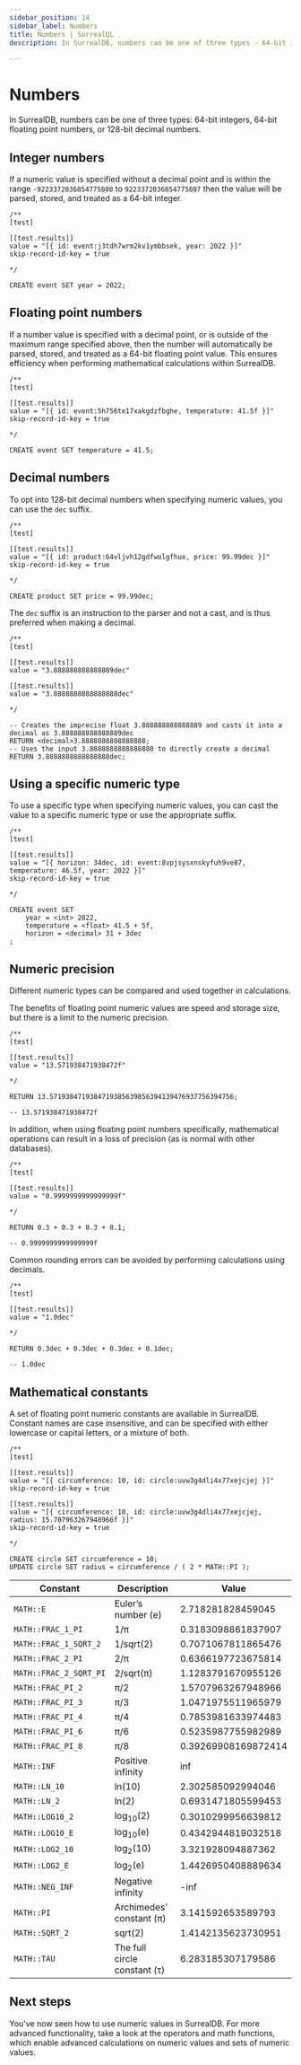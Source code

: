 ```yaml
---
sidebar_position: 14
sidebar_label: Numbers
title: Numbers | SurrealQL
description: In SurrealDB, numbers can be one of three types - 64-bit integers, 64-bit floating point numbers, or 128-bit decimal numbers.

---
```


# Numbers

In SurrealDB, numbers can be one of three types: 64-bit integers, 64-bit floating point numbers, or 128-bit decimal numbers.

## Integer numbers
If a numeric value is specified without a decimal point and is within the range `-9223372036854775808` to `9223372036854775807` then the value will be parsed, stored, and treated as a 64-bit integer.

```surql
/**
[test]

[[test.results]]
value = "[{ id: event:j3tdh7wrm2kv1ymbbsek, year: 2022 }]"
skip-record-id-key = true

*/

CREATE event SET year = 2022;
```

## Floating point numbers
If a number value is specified with a decimal point, or is outside of the maximum range specified above, then the number will automatically be parsed, stored, and treated as a 64-bit floating point value. This ensures efficiency when performing mathematical calculations within SurrealDB.

```surql
/**
[test]

[[test.results]]
value = "[{ id: event:5h756te17xakgdzfbghe, temperature: 41.5f }]"
skip-record-id-key = true

*/

CREATE event SET temperature = 41.5;
```

## Decimal numbers
To opt into 128-bit decimal numbers when specifying numeric values, you can use the `dec` suffix.

```surql
/**
[test]

[[test.results]]
value = "[{ id: product:64vljvh12gdfwolgfhux, price: 99.99dec }]"
skip-record-id-key = true

*/

CREATE product SET price = 99.99dec;
```

The `dec` suffix is an instruction to the parser and not a cast, and is thus preferred when making a decimal.

```surql
/**
[test]

[[test.results]]
value = "3.888888888888889dec"

[[test.results]]
value = "3.8888888888888888dec"

*/

-- Creates the imprecise float 3.888888888888889 and casts it into a decimal as 3.888888888888889dec
RETURN <decimal>3.8888888888888888;
-- Uses the input 3.8888888888888888 to directly create a decimal
RETURN 3.8888888888888888dec;
```

## Using a specific numeric type
To use a specific type when specifying numeric values, you can cast the value to a specific numeric type or use the appropriate suffix.

```surql
/**
[test]

[[test.results]]
value = "[{ horizon: 34dec, id: event:8vpjsysxnskyfuh9ve87, temperature: 46.5f, year: 2022 }]"
skip-record-id-key = true

*/

CREATE event SET
	year = <int> 2022,
	temperature = <float> 41.5 + 5f,
	horizon = <decimal> 31 + 3dec
;
```

## Numeric precision
Different numeric types can be compared and used together in calculations.

The benefits of floating point numeric values are speed and storage size, but there is a limit to the numeric precision.

```surql
/**
[test]

[[test.results]]
value = "13.571938471938472f"

*/

RETURN 13.5719384719384719385639856394139476937756394756;

-- 13.571938471938472f
```

In addition, when using floating point numbers specifically, mathematical operations can result in a loss of precision (as is normal with other databases).

```surql
/**
[test]

[[test.results]]
value = "0.9999999999999999f"

*/

RETURN 0.3 + 0.3 + 0.3 + 0.1;

-- 0.9999999999999999f
```

Common rounding errors can be avoided by performing calculations using decimals.

```surql
/**
[test]

[[test.results]]
value = "1.0dec"

*/

RETURN 0.3dec + 0.3dec + 0.3dec + 0.1dec;

-- 1.0dec
```

## Mathematical constants
A set of floating point numeric constants are available in SurrealDB. Constant names are case insensitive, and can be specified with either lowercase or capital letters, or a mixture of both.

```surql
/**
[test]

[[test.results]]
value = "[{ circumference: 10, id: circle:uvw3g4dli4x77xejcjej }]"
skip-record-id-key = true

[[test.results]]
value = "[{ circumference: 10, id: circle:uvw3g4dli4x77xejcjej, radius: 15.707963267948966f }]"
skip-record-id-key = true

*/

CREATE circle SET circumference = 10;
UPDATE circle SET radius = circumference / ( 2 * MATH::PI );
```

<table>
    <thead>
        <tr>
            <th colspan="2" scope="col">Constant</th>
            <th colspan="2" scope="col">Description</th>
            <th colspan="2" scope="col">Value</th>
        </tr>
    </thead>  
    <tbody>
        <tr>
            <td colspan="2" scope="row" data-label="Constant">
                <code>MATH::E</code>
            </td>
            <td colspan="2" scope="row" data-label="Description">
                Euler’s number (e)
            </td>
            <td colspan="2" scope="row" data-label="Value">
                2.718281828459045
            </td>
        </tr>
        <tr>
            <td colspan="2" scope="row" data-label="Constant">
                <code>MATH::FRAC_1_PI</code>
            </td>
            <td colspan="2" scope="row" data-label="Description">
                1/π
            </td>
            <td colspan="2" scope="row" data-label="Value">
                0.3183098861837907
            </td>
        </tr>
        <tr>
            <td colspan="2" scope="row" data-label="Constant">
                <code>MATH::FRAC_1_SQRT_2</code>
            </td>
            <td colspan="2" scope="row" data-label="Description">
                1/sqrt(2)
            </td>
            <td colspan="2" scope="row" data-label="Value">
                0.7071067811865476
            </td>
        </tr>
        <tr>
            <td colspan="2" scope="row" data-label="Constant">
                <code>MATH::FRAC_2_PI</code>
            </td>
            <td colspan="2" scope="row" data-label="Description">
                2/π
            </td>
            <td colspan="2" scope="row" data-label="Value">
                0.6366197723675814
            </td>
        </tr>
        <tr>
            <td colspan="2" scope="row" data-label="Constant">
                <code>MATH::FRAC_2_SQRT_PI</code>
            </td>
            <td colspan="2" scope="row" data-label="Description">
                2/sqrt(π)
            </td>
            <td colspan="2" scope="row" data-label="Value">
                1.1283791670955126
            </td>
        </tr>
        <tr>
            <td colspan="2" scope="row" data-label="Constant">
                <code>MATH::FRAC_PI_2</code>
            </td>
            <td colspan="2" scope="row" data-label="Description">
                π/2
            </td>
            <td colspan="2" scope="row" data-label="Value">
            1.5707963267948966
            </td>
        </tr>
        <tr>
            <td colspan="2" scope="row" data-label="Constant">
                <code>MATH::FRAC_PI_3</code>
            </td>
            <td colspan="2" scope="row" data-label="Description">
                π/3
            </td>
            <td colspan="2" scope="row" data-label="Value">
                1.0471975511965979
            </td>
        </tr>
        <tr>
            <td colspan="2" scope="row" data-label="Constant">
                <code>MATH::FRAC_PI_4</code>
            </td>
            <td colspan="2" scope="row" data-label="Description">
                π/4
            </td>
            <td colspan="2" scope="row" data-label="Value">
                0.7853981633974483
            </td>
        </tr>
        <tr>
            <td colspan="2" scope="row" data-label="Constant">
                <code>MATH::FRAC_PI_6</code>
            </td>
            <td colspan="2" scope="row" data-label="Description">
                π/6
            </td>
            <td colspan="2" scope="row" data-label="Value">
                0.5235987755982989
            </td>
        </tr>
        <tr>
            <td colspan="2" scope="row" data-label="Constant">
                <code>MATH::FRAC_PI_8</code>
            </td>
            <td colspan="2" scope="row" data-label="Description">
                π/8
            </td>
            <td colspan="2" scope="row" data-label="Value">
                0.39269908169872414
            </td>
        </tr>
        <tr>
            <td colspan="2" scope="row" data-label="Constant">
                <code>MATH::INF</code>
            </td>
            <td colspan="2" scope="row" data-label="Description">
                Positive infinity
            </td>
            <td colspan="2" scope="row" data-label="Value">
                inf
            </td>
        </tr>
        <tr>
            <td colspan="2" scope="row" data-label="Constant">
                <code>MATH::LN_10</code>
            </td>
            <td colspan="2" scope="row" data-label="Description">
                ln(10)
            </td>
            <td colspan="2" scope="row" data-label="Value">
                2.302585092994046
            </td>
        </tr>
        <tr>
            <td colspan="2" scope="row" data-label="Constant">
                <code>MATH::LN_2</code>
            </td>
            <td colspan="2" scope="row" data-label="Description">
                ln(2)
            </td>
            <td colspan="2" scope="row" data-label="Value">
                0.6931471805599453
            </td>
        </tr>
        <tr>
            <td colspan="2" scope="row" data-label="Constant">
                <code>MATH::LOG10_2</code>
            </td>
            <td colspan="2" scope="row" data-label="Description">
                log<sub>10</sub>(2)
            </td>
            <td colspan="2" scope="row" data-label="Value">
                0.3010299956639812
            </td>
        </tr>
        <tr>
            <td colspan="2" scope="row" data-label="Constant">
                <code>MATH::LOG10_E</code>
            </td>
            <td colspan="2" scope="row" data-label="Description">
                log<sub>10</sub>(e)
            </td>
            <td colspan="2" scope="row" data-label="Value">
                0.4342944819032518
            </td>
        </tr>
        <tr>
            <td colspan="2" scope="row" data-label="Constant">
                <code>MATH::LOG2_10</code>
            </td>
            <td colspan="2" scope="row" data-label="Description">
                log<sub>2</sub>(10)
            </td>
            <td colspan="2" scope="row" data-label="Value">
            3.321928094887362
            </td>
        </tr>
        <tr>
            <td colspan="2" scope="row" data-label="Constant">
                <code>MATH::LOG2_E</code>
            </td>
            <td colspan="2" scope="row" data-label="Description">
                log<sub>2</sub>(e)
            </td>
            <td colspan="2" scope="row" data-label="Value">
                1.4426950408889634
            </td>
        </tr>
        <tr>
            <td colspan="2" scope="row" data-label="Constant">
                <code>MATH::NEG_INF</code>
            </td>
            <td colspan="2" scope="row" data-label="Description">
                Negative infinity
            </td>
            <td colspan="2" scope="row" data-label="Value">
                -inf
            </td>
        </tr>
        <tr>
            <td colspan="2" scope="row" data-label="Constant">
                <code>MATH::PI</code>
            </td>
            <td colspan="2" scope="row" data-label="Description">
                Archimedes’ constant (π)
            </td>
            <td colspan="2" scope="row" data-label="Value">
                3.141592653589793
            </td>
        </tr>
        <tr>
            <td colspan="2" scope="row" data-label="Constant">
                <code>MATH::SQRT_2</code>
            </td>
            <td colspan="2" scope="row" data-label="Description">
                sqrt(2)
            </td>
            <td colspan="2" scope="row" data-label="Value">
            1.4142135623730951
            </td>
        </tr>
        <tr>
            <td colspan="2" scope="row" data-label="Constant">
                <code>MATH::TAU</code>
            </td>
            <td colspan="2" scope="row" data-label="Description">
                The full circle constant (τ)
            </td>
            <td colspan="2" scope="row" data-label="Value">
                6.283185307179586
            </td>
        </tr>
    </tbody>
</table>

## Next steps
You've now seen how to use numeric values in SurrealDB. For more advanced functionality, take a look at the operators and math functions, which enable advanced calculations on numeric values and sets of numeric values.
